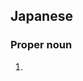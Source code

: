 ==Japanese==
{{ja-kanjitab|純|子}}

===Proper noun===
{{ja-pos|proper|じゅんこ}}

# {{given name|female|lang=ja|sort=しゅんこ'}}